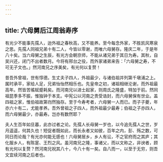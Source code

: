 ```yaml
---
---
---
```

title: 六母舅后江周翁寿序
---



有光少不能事先孺人，迨外祖之春秋高，又不能养。至今每念外家，不胜凯风寒泉之思。先孺人同祖兄弟十有二人，今皆以零谢，而唯六母舅存。隆庆二年，于是年八十矣。当六母舅之生辰，有光方会朝京师，不能从诸兄弟于其日为寿。其秋，自吴兴还，闭门不出者数月。今将有邢台之役，而外家诸弟来告：「六母舅之寿，不可无子文也。」然河南兄之序美矣，有光何以复赘！

昔吾外曾祖，世有惇德。生丈夫子四人，外祖最少，与诸伯祖并列第千墩浦之上。属时承平，家给人足，兄弟怡怡然相乐也。先皇帝之初，诸祖相继沦谢，而外祖最高年。然皆苦徭赋蹙耗矣。而河南兄以进士起家，则周氏之隆盛，特加于前。然同祖昆季多不振，惟独钟于本支。中宪公以河南之贵受诰封，而六母舅保有世业。盖四祖之家，惟伯祖故第岿然独存。至于今寿考者，六母舅一人而已。而子子夔，年亦六十有二，尤能孝养。吾外曾祖之子四人，而外祖最少最寿；伯祖之子亦四人，而六母舅最少，亦最寿。岂亦有数然耶？

夫人生百年如旦暮，此亦过者之论。先孺人长母舅一岁也，以今追先孺人之世，岁月遥遥，何其久也！短促者既如此，而长永者又如彼，百年之内，彭、殇之数，可同日而论哉？有光亦何能无感也！六母舅居乡，乡人有讼，不之官府而之其庐；其化服乡人，有陈寔、王烈之风。虽河南兄之隆，事诸父，而以文称之，非谀者，顾有光何以复赘？然河南兄祝其八十，今八十有一矣。自八而一，以至于无穷，则吾文宜续河南之后者也。